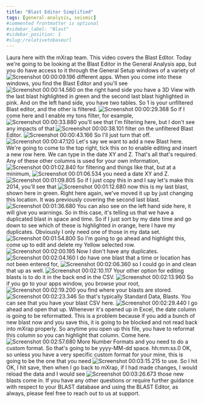 ```yaml
---
title: "Blast Editor Simplified"
tags: [general-analysis, seismic]
#commented frontmatter is optional
#sidebar_label: "Blast"
#sidebar_position: 1
#slug:/relativetobaseurl
---
```


Laura here with the mXrap team.
This video covers the Blast Editor.
Today we're going to be looking at the
Blast Editor in the General Analysis app,
but you do have access to it through the
General Setup windows of a variety of
![Screenshot 00:00:09.196](tutorial-img/00-00-09-196.png)
different apps.
When you come into these windows,
you find the Blast Editor and you'll see
![Screenshot 00:00:14.560](tutorial-img/00-00-14-560.png)
on the right hand side you have a 3D View
with the last blast highlighted in green
and the second last blast highlighted in
pink.
And on the left hand side,
you have two tables.
So 1 is your unfiltered Blast editor,
and the other is filtered.
![Screenshot 00:00:29.368](tutorial-img/00-00-29-368.png)
So if I come here and I enable my tons
filter, for example,
![Screenshot 00:00:33.880](tutorial-img/00-00-33-880.png)
you'll see that I'm filtering here,
but I don't see any impacts of that
![Screenshot 00:00:38.101](tutorial-img/00-00-38-101.png)
filter on the unfiltered Blast Editor.
![Screenshot 00:00:43.166](tutorial-img/00-00-43-166.png)
So I'll just turn that off.
![Screenshot 00:00:47.120](tutorial-img/00-00-47-120.png)
Let's say we want to add a new Blast here.
We're going to come to the top right,
tick this on to enable editing and insert
a new row here.
We can type in the date XY and Z.
That's all that's required.
Any of these other columns is used for
your own information,
![Screenshot 00:01:02.840](tutorial-img/00-01-02-840.png)
for filtering and things like that,
but at a minimum,
![Screenshot 00:01:06.534](tutorial-img/00-01-06-534.png)
you need a date XY and Z.
![Screenshot 00:01:09.805](tutorial-img/00-01-09-805.png)
So if I just copy this in and I say let's
make this 2014, you'll see that
![Screenshot 00:01:12.680](tutorial-img/00-01-12-680.png)
now this is my last blast,
shown here in green.
Right here again,
we've moved it up by just changing this
location.
It was previously covering the second
last blast.
![Screenshot 00:01:36.680](tutorial-img/00-01-36-680.png)
You can also see on the left hand side
here, it will give you warnings.
So in this case,
it's telling us that we have a duplicated
blast in space and time.
So if I just sort by my date time and go
down to see which of these is highlighted
in orange, here I have my duplicates.
Obviously I only need one of those in my
data set.
![Screenshot 00:01:54.800](tutorial-img/00-01-54-800.png)
So I'm going to go ahead and highlight
this,
come up to edit and delete my Yellow
selected row.
![Screenshot 00:02:00.195](tutorial-img/00-02-00-195.png)
Now I don't have any duplicates.
![Screenshot 00:02:04.160](tutorial-img/00-02-04-160.png)
I do have one blast that a time or
location has not been entered for,
![Screenshot 00:02:06.360](tutorial-img/00-02-06-360.png)
so I could go in and clean that up as
well.
![Screenshot 00:02:10.117](tutorial-img/00-02-10-117.png)
Your other option for editing blasts is
to do it in the back end in the CSV.
![Screenshot 00:02:13.960](tutorial-img/00-02-13-960.png)
So if you go to your apps window,
you browse your root,
![Screenshot 00:02:19.200](tutorial-img/00-02-19-200.png)
you find where your blasts are stored.
![Screenshot 00:02:23.346](tutorial-img/00-02-23-346.png)
So that's typically Standard Data, Blasts.
You can see that you have your blast CSV
here.
![Screenshot 00:02:29.440](tutorial-img/00-02-29-440.png)
I go ahead and open that up.
Whenever it's opened up in Excel,
the date column is going to be
reformatted.
This is a problem because if you add a
bunch of new blast now and you save this,
it is going to be blocked and not read
back into mXrap properly.
So anytime you open up this file,
you have to reformat this column so you
can highlight that column.
Come here.
![Screenshot 00:02:57.680](tutorial-img/00-02-57-680.png)
More Number Formats and you need to do a
custom format.
So that's going to be yyyy-MM-dd space.
hh:mm:ss.0 OK,
so unless you have a very specific custom
format for your mine,
this is going to be the one that you need
![Screenshot 00:03:15.215](tutorial-img/00-03-15-215.png)
to use.
So I hit OK, I hit save,
then when I go back to mXrap,
if I had made changes,
I would reload the data and I would see
![Screenshot 00:03:26.673](tutorial-img/00-03-26-673.png)
those new blasts come in.
If you have any other questions or
require further guidance with respect to
your BLAST database and using the BLAST
Editor, as always,
please feel free to reach out to us at
support.
